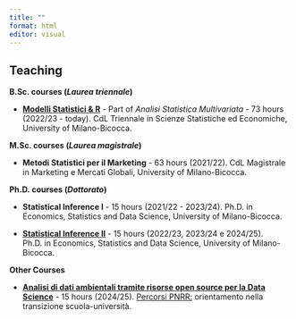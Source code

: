 ```yaml
---
title: ""
format: html
editor: visual
---
```


## Teaching

**B.Sc. courses (*Laurea triennale*)**

-   [[**Modelli Statistici & R**](https://robertoascari.github.io/ASM/)]{.text-primary} - Part of *Analisi Statistica Multivariata* - 73 hours (2022/23 - today). CdL Triennale in Scienze Statistiche ed Economiche, University of Milano-Bicocca.

**M.Sc. courses (*Laurea magistrale*)**

-   [**Metodi Statistici per il Marketing**]{.text-primary} - 63 hours (2021/22). CdL Magistrale in Marketing e Mercati Globali, University of Milano-Bicocca.

**Ph.D. courses (*Dottorato*)**

-   [**Statistical Inference I**]{.text-primary} - 15 hours (2021/22 - 2023/24). Ph.D. in Economics, Statistics and Data Science, University of Milano-Bicocca.

-   [[**Statistical Inference II**](https://robertoascari.github.io/StatInf2/)]{.text-primary} - 15 hours (2022/23, 2023/24 e 2024/25). Ph.D. in Economics, Statistics and Data Science, University of Milano-Bicocca.

**Other Courses**

-   [[**Analisi di dati ambientali tramite risorse open source per la Data Science**](https://rborgoni.github.io/B.STAT.5/)]{.text-primary} - 15 hours (2024/25). [Percorsi PNRR:](https://www.unimib.it/studiare/servizi-studenti-e-laureati/bicocca-orienta/percorsi-pnrr-orientamento-nella-transizione-scuola-universita) orientamento nella transizione scuola-università.
